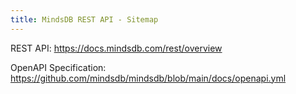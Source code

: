 ```yaml
---
title: MindsDB REST API - Sitemap
---
```



REST API:
https://docs.mindsdb.com/rest/overview

OpenAPI Specification:
https://github.com/mindsdb/mindsdb/blob/main/docs/openapi.yml
